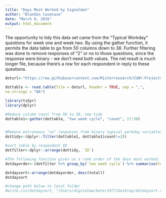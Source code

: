 ```yaml
---
title: "Days Most Worked by Signalmen"
author: "Blandon Casenave"
date: "March 9, 2016"
output: html_document
---
```


The opportunity to tidy this data set came from the "Typical Workday" questions for week one and week two.  By using the gather function, it permits the data table to go from 50 columns down to 38. Further filtering was done to remove responses of "2" or no to those questions, since the response were binary - we don't need both values.  The net result is much longer file, because there's a row for each respondent in reply to these questions. 

```r
doturl<-"https://raw.githubusercontent.com/Misterresearch/CUNY-Projects/master/Signalmen%20background%20data.csv"

dottable <- read.table(file = doturl, header = TRUE, sep = ",",
na.strings = "NA")

library(tidyr)
library(dplyr)

#Reduce column count from 50 to 38, now tidy
dottable1<-gather(dottable, "two week cycle", "count", 17:30)


#Remove extraneous "no" responses from binary typical_workday variables
dottidy<-(dplyr::filter(dottable1, dottable1$count!=2))

#sort table by respondent ID 
dotfilter<-dplyr::arrange(dottidy, `ID`)

#The following function gives us a rank order of the days most worked.
dotdayorder<-(dotfilter %>% group_by(`two week cycle`) %>% summarise(total = sum(count, na.rm = TRUE)))

dotdaysort<-arrange(dotdayorder, desc(total))
dotdaysort

#change path below to local folder
#write.csv(dotdaysort, "/Users/digitalmarketer1977/Desktop/dotdaysort.csv")
```


